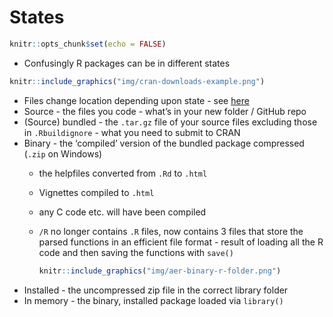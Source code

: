 # States

```r
knitr::opts_chunk$set(echo = FALSE)
```

- Confusingly R packages can be in different states  
```r
knitr::include_graphics("img/cran-downloads-example.png")
```
- Files change location depending upon state - see [here](https://r-pkgs.org/package-structure-state.html#bundled-package)
- Source - the files you code - what's in your new folder / GitHub repo
- (Source) bundled - the `.tar.gz` file of your source files excluding those in `.Rbuildignore` - what you need to submit to CRAN
- Binary - the 'compiled' version of the bundled package compressed (`.zip` on Windows)
  - the helpfiles converted from `.Rd` to `.html`
  - Vignettes compiled to `.html`
  - any C code etc. will have been compiled
  - `/R` no longer contains `.R` files, now contains 3 files that store the parsed functions in an efficient file format - result of loading all the R code and then saving the functions with `save()`
    ```r
    knitr::include_graphics("img/aer-binary-r-folder.png")
    ```  
- Installed - the uncompressed zip file in the correct library folder
- In memory - the binary, installed package loaded via `library()`
